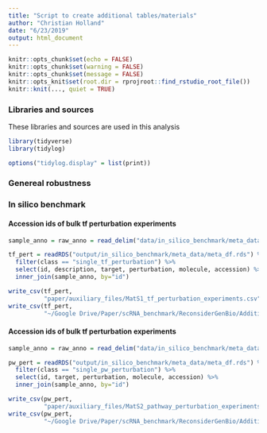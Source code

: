 ```yaml
---
title: "Script to create additional tables/materials"
author: "Christian Holland"
date: "6/23/2019"
output: html_document
---
```


```r
knitr::opts_chunk$set(echo = FALSE)
knitr::opts_chunk$set(warning = FALSE)
knitr::opts_chunk$set(message = FALSE)
knitr::opts_knit$set(root.dir = rprojroot::find_rstudio_root_file())
knitr::knit(..., quiet = TRUE)
```
### Libraries and sources
These libraries and sources are used in this analysis 
```r
library(tidyverse)
library(tidylog)

options("tidylog.display" = list(print))
```
### Genereal robustness

### In silico benchmark
#### Accession ids of bulk tf perturbation experiments
```r
sample_anno = raw_anno = read_delim("data/in_silico_benchmark/meta_data/sample_annotations.csv", delim = ";")

tf_pert = readRDS("output/in_silico_benchmark/meta_data/meta_df.rds") %>%
  filter(class == "single_tf_perturbation") %>%
  select(id, description, target, perturbation, molecule, accession) %>%
  inner_join(sample_anno, by="id")

write_csv(tf_pert, 
          "paper/auxiliary_files/MatS1_tf_perturbation_experiments.csv")
write_csv(tf_pert, 
          "~/Google Drive/Paper/scRNA_benchmark/ReconsiderGenBio/AdditionalFiles/MatS1_tf_perturbation_experiments.csv")
```

#### Accession ids of bulk tf perturbation experiments
```r
sample_anno = raw_anno = read_delim("data/in_silico_benchmark/meta_data/sample_annotations.csv", delim = ";")

pw_pert = readRDS("output/in_silico_benchmark/meta_data/meta_df.rds") %>%
  filter(class == "single_pw_perturbation") %>%
  select(id, target, perturbation, molecule, accession) %>%
  inner_join(sample_anno, by="id")

write_csv(pw_pert, 
          "paper/auxiliary_files/MatS2_pathway_perturbation_experiments.csv")
write_csv(pw_pert, 
          "~/Google Drive/Paper/scRNA_benchmark/ReconsiderGenBio/AdditionalFiles/MatS2_pathway_perturbation_experiments.csv")
```
